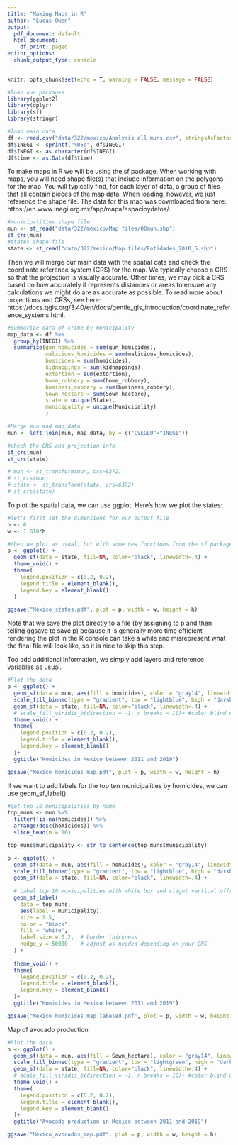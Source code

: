 ```yaml
---
title: "Making Maps in R"
author: "Lucas Owen"
output:
  pdf_document: default
  html_document:
    df_print: paged
editor_options:
  chunk_output_type: console
---
```


```r
knitr::opts_chunk$set(echo = T, warning = FALSE, message = FALSE)

#load our packages
library(ggplot2)
library(dplyr)
library(sf)
library(stringr)

#load main data
df <- read.csv("data/322/mexico/Analysis all muns.csv", stringsAsFactors = F, na.strings = c("", "NA"))
df$INEGI <- sprintf("%05d", df$INEGI)
df$INEGI <- as.character(df$INEGI)
df$time <- as.Date(df$time)
```


To make maps in R we will be using the sf package. When working with maps, you will need shape file(s) that include information on the polygons for the map. You will typically find, for each layer of data, a group of files that all contain pieces of the map data. When loading, however, we just reference the shape file. The data for this map was downloaded from here: https://en.www.inegi.org.mx/app/mapa/espacioydatos/.

```r
#municipalities shape file
mun <- st_read("data/322/mexico/Map files/00mun.shp")
st_crs(mun)
#states shape file
state <- st_read("data/322/mexico/Map files/Entidades_2010_5.shp")
```


Then we will merge our main data with the spatial data and check the coordinate reference system (CRS) for the map. We typically choose a CRS so that the projection is visually accurate. Other times, we may pick a CRS based on how accurately it represents distances or areas to ensure any calculations we might do are as accurate as possible. To read more about projections and CRSs, see here: https://docs.qgis.org/3.40/en/docs/gentle_gis_introduction/coordinate_reference_systems.html.

```r
#summarize data of crime by municipality
map_data <- df %>%
  group_by(INEGI) %>%
  summarize(gun_homicides = sum(gun_homicides),
            malicious_homicides = sum(malicious_homicides),
            homicides = sum(homicides),
            kidnappings = sum(kidnappings),
            extortion = sum(extortion),
            home_robbery = sum(home_robbery),
            business_robbery = sum(business_robbery),
            Sown_hectare = sum(Sown_hectare),
            state = unique(State),
            municipality = unique(Municipality)
            )

#Merge mun and map_data
mun <- left_join(mun, map_data, by = c("CVEGEO"="INEGI"))

#check the CRS and projection info
st_crs(mun)
st_crs(state)

# mun <- st_transform(mun, crs=6372)
# st_crs(mun)
# state <- st_transform(state, crs=6372)
# st_crs(state)
```


To plot the spatial data, we can use ggplot. Here's how we plot the states:

```r
#let's first set the dimensions for our output file
h <- 6
w <- 1.618*h

#then we plot as usual, but with some new functions from the sf package
p <- ggplot() +
  geom_sf(data = state, fill=NA, color="black", linewidth=.4) +
  theme_void() +
  theme(
    legend.position = c(0.2, 0.2),
    legend.title = element_blank(),
    legend.key = element_blank()
  )

ggsave("Mexico_states.pdf", plot = p, width = w, height = h)
```

Note that we save the plot directly to a file (by assigning to p and then telling ggsave to save p) because it is generally more time efficient - rendering the plot in the R console can take a while and misrepresent what the final file will look like, so it is nice to skip this step.

Too add additional information, we simply add layers and reference variables as usual.

```r
#Plot the data
p <- ggplot() +
  geom_sf(data = mun, aes(fill = homicides), color = "gray14", linewidth = .05) +
  scale_fill_binned(type = "gradient", low = "lightblue", high = "darkblue", n.breaks = 10, na.value = "lightgray") +
  geom_sf(data = state, fill=NA, color="black", linewidth=.4) +
  # scale_fill_viridis_b(direction = -1, n.breaks = 10)+ #color blind option
  theme_void() +
  theme(
    legend.position = c(0.2, 0.2),
    legend.title = element_blank(),
    legend.key = element_blank()
  )+
  ggtitle("Homicides in Mexico between 2011 and 2019")

ggsave("Mexico_homicides_map.pdf", plot = p, width = w, height = h)
```


If we want to add labels for the top ten municipalities by homicides, we can use geom_sf_label().

```r
#get top 10 municipalities by name
top_muns <- mun %>%
  filter(!is.na(homicides)) %>%
  arrange(desc(homicides)) %>%
  slice_head(n = 10)

top_muns$municipality <- str_to_sentence(top_muns$municipality)

p <- ggplot() +
  geom_sf(data = mun, aes(fill = homicides), color = "gray14", linewidth = .05) +
  scale_fill_binned(type = "gradient", low = "lightblue", high = "darkblue", n.breaks = 10, na.value = "lightgray") +
  geom_sf(data = state, fill=NA, color="black", linewidth=.4) +
  
  # Label top 10 municipalities with white box and slight vertical offset
  geom_sf_label(
    data = top_muns,
    aes(label = municipality),
    size = 2.5,
    color = "black",
    fill = "white",
    label.size = 0.2,  # border thickness
    nudge_y = 50000    # adjust as needed depending on your CRS
  ) +
  
  theme_void() +
  theme(
    legend.position = c(0.2, 0.2),
    legend.title = element_blank(),
    legend.key = element_blank()
  )+
  ggtitle("Homicides in Mexico between 2011 and 2019")

ggsave("Mexico_homicides_map_labeled.pdf", plot = p, width = w, height = h)
```

Map of avocado production
```r
#Plot the data
p <- ggplot() +
  geom_sf(data = mun, aes(fill = Sown_hectare), color = "gray14", linewidth = .05) +
  scale_fill_binned(type = "gradient", low = "lightgreen", high = "darkgreen", n.breaks = 10, na.value = "lightgray") +
  geom_sf(data = state, fill=NA, color="black", linewidth=.4) +
  # scale_fill_viridis_b(direction = -1, n.breaks = 10)+ #color blind option
  theme_void() +
  theme(
    legend.position = c(0.2, 0.2),
    legend.title = element_blank(),
    legend.key = element_blank()
  )+
  ggtitle("Avocado production in Mexico between 2011 and 2019")

ggsave("Mexico_avocados_map.pdf", plot = p, width = w, height = h)
```
